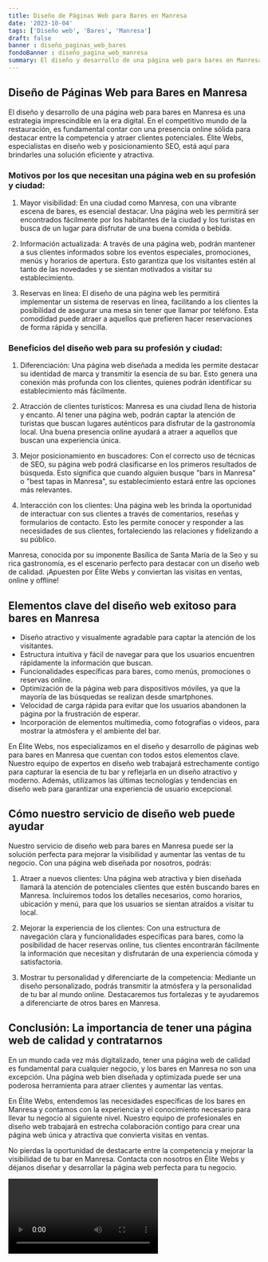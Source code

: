 ```yaml
---
title: Diseño de Páginas Web para Bares en Manresa
date: '2023-10-04'
tags: ['Diseño web', 'Bares', 'Manresa']
draft: false
banner : diseño_paginas_web_bares
fondoBanner : diseño_pagina_web_manresa
summary: El diseño y desarrollo de una página web para bares en Manresa es una estrategia imprescindible en la era digital. En el competitivo mundo de la restauración, es fundamental contar con una presencia online sólida para destacar entre la competencia y atraer clientes potenciales. Élite Webs, especialistas en diseño web y posicionamiento SEO, está aquí para brindarles una solución eficiente y atractiva.
---
```


## Diseño de Páginas Web para Bares en Manresa

El diseño y desarrollo de una página web para bares en Manresa es una estrategia imprescindible en la era digital. En el competitivo mundo de la restauración, es fundamental contar con una presencia online sólida para destacar entre la competencia y atraer clientes potenciales. Élite Webs, especialistas en diseño web y posicionamiento SEO, está aquí para brindarles una solución eficiente y atractiva.

### Motivos por los que necesitan una página web en su profesión y ciudad:

1. Mayor visibilidad: En una ciudad como Manresa, con una vibrante escena de bares, es esencial destacar. Una página web les permitirá ser encontrados fácilmente por los habitantes de la ciudad y los turistas en busca de un lugar para disfrutar de una buena comida o bebida.

2. Información actualizada: A través de una página web, podrán mantener a sus clientes informados sobre los eventos especiales, promociones, menús y horarios de apertura. Esto garantiza que los visitantes estén al tanto de las novedades y se sientan motivados a visitar su establecimiento.

3. Reservas en línea: El diseño de una página web les permitirá implementar un sistema de reservas en línea, facilitando a los clientes la posibilidad de asegurar una mesa sin tener que llamar por teléfono. Esta comodidad puede atraer a aquellos que prefieren hacer reservaciones de forma rápida y sencilla.

### Beneficios del diseño web para su profesión y ciudad:

1. Diferenciación: Una página web diseñada a medida les permite destacar su identidad de marca y transmitir la esencia de su bar. Esto genera una conexión más profunda con los clientes, quienes podrán identificar su establecimiento más fácilmente.

2. Atracción de clientes turísticos: Manresa es una ciudad llena de historia y encanto. Al tener una página web, podrán captar la atención de turistas que buscan lugares auténticos para disfrutar de la gastronomía local. Una buena presencia online ayudará a atraer a aquellos que buscan una experiencia única.

3. Mejor posicionamiento en buscadores: Con el correcto uso de técnicas de SEO, su página web podrá clasificarse en los primeros resultados de búsqueda. Esto significa que cuando alguien busque "bars in Manresa" o "best tapas in Manresa", su establecimiento estará entre las opciones más relevantes.

4. Interacción con los clientes: Una página web les brinda la oportunidad de interactuar con sus clientes a través de comentarios, reseñas y formularios de contacto. Esto les permite conocer y responder a las necesidades de sus clientes, fortaleciendo las relaciones y fidelizando a su público.

Manresa, conocida por su imponente Basílica de Santa María de la Seo y su rica gastronomía, es el escenario perfecto para destacar con un diseño web de calidad. ¡Apuesten por Élite Webs y conviertan las visitas en ventas, online y offline!

<GifSeo />

<Cta />

## Elementos clave del diseño web exitoso para bares en Manresa

- Diseño atractivo y visualmente agradable para captar la atención de los visitantes.
- Estructura intuitiva y fácil de navegar para que los usuarios encuentren rápidamente la información que buscan.
- Funcionalidades específicas para bares, como menús, promociones o reservas online.
- Optimización de la página web para dispositivos móviles, ya que la mayoría de las búsquedas se realizan desde smartphones.
- Velocidad de carga rápida para evitar que los usuarios abandonen la página por la frustración de esperar.
- Incorporación de elementos multimedia, como fotografías o videos, para mostrar la atmósfera y el ambiente del bar.

En Élite Webs, nos especializamos en el diseño y desarrollo de páginas web para bares en Manresa que cuentan con todos estos elementos clave. Nuestro equipo de expertos en diseño web trabajará estrechamente contigo para capturar la esencia de tu bar y reflejarla en un diseño atractivo y moderno. Además, utilizamos las últimas tecnologías y tendencias en diseño web para garantizar una experiencia de usuario excepcional.

## Cómo nuestro servicio de diseño web puede ayudar

Nuestro servicio de diseño web para bares en Manresa puede ser la solución perfecta para mejorar la visibilidad y aumentar las ventas de tu negocio. Con una página web diseñada por nosotros, podrás:

1. Atraer a nuevos clientes: Una página web atractiva y bien diseñada llamará la atención de potenciales clientes que estén buscando bares en Manresa. Incluiremos todos los detalles necesarios, como horarios, ubicación y menú, para que los usuarios se sientan atraídos a visitar tu local.

2. Mejorar la experiencia de los clientes: Con una estructura de navegación clara y funcionalidades específicas para bares, como la posibilidad de hacer reservas online, tus clientes encontrarán fácilmente la información que necesitan y disfrutarán de una experiencia cómoda y satisfactoria.

3. Mostrar tu personalidad y diferenciarte de la competencia: Mediante un diseño personalizado, podrás transmitir la atmósfera y la personalidad de tu bar al mundo online. Destacaremos tus fortalezas y te ayudaremos a diferenciarte de otros bares en Manresa.

## Conclusión: La importancia de tener una página web de calidad y contratarnos

En un mundo cada vez más digitalizado, tener una página web de calidad es fundamental para cualquier negocio, y los bares en Manresa no son una excepción. Una página web bien diseñada y optimizada puede ser una poderosa herramienta para atraer clientes y aumentar las ventas.

En Élite Webs, entendemos las necesidades específicas de los bares en Manresa y contamos con la experiencia y el conocimiento necesario para llevar tu negocio al siguiente nivel. Nuestro equipo de profesionales en diseño web trabajará en estrecha colaboración contigo para crear una página web única y atractiva que convierta visitas en ventas.

No pierdas la oportunidad de destacarte entre la competencia y mejorar la visibilidad de tu bar en Manresa. Contacta con nosotros en Élite Webs y déjanos diseñar y desarrollar la página web perfecta para tu negocio.

<Video />

<CtaBot job='Bares' city='Manresa'/>

<Gmaps query='Manresa+españa+maps' />